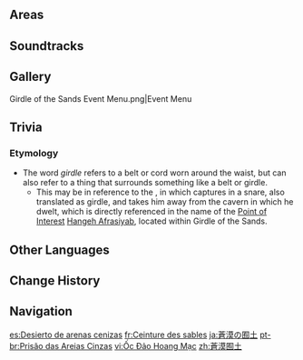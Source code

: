 {{Location Infobox
|image        = <gallery>
Tunigi Hollow.png|In-Game
Girdle of the Sands Emblem.png|Emblem
</gallery>
|type         = Subregion
|region       = Sumeru
}}
{{Description|Legend has it that in the depths of the boundless desert lies a forbidden realm where few have ever set foot. Beneath the barren wasteland, along with the ruins of an ancient civilization and the legacy of the divine, only a hidden lost Darshan and mythical creatures safeguard the long-sealed memories...|Girdle of the Sands: New Area Unlocked}}
{{Location Intro}}

==Areas==
{{Locations Gallery|Areas}}

==Soundtracks==
{{Soundtracks by Category Table|type=location}}

==Gallery==
<gallery>
Girdle of the Sands Event Menu.png|Event Menu
</gallery>

==Trivia==
===Etymology===
* The word ''girdle'' refers to a belt or cord worn around the waist, but can also refer to a thing that surrounds something like a belt or girdle. 
** This may be in reference to the {{w|Shahnameh}}, in which {{w|Haoma|''Hōm}} captures {{w|Afrasiyab}} in a snare, also translated as girdle, and takes him away from the cavern in which he dwelt, which is directly referenced in the name of the [[Point of Interest]] [[Hangeh Afrasiyab]], located within Girdle of the Sands.

==Other Languages==
{{Other Languages
|en        = Girdle of the Sands
|zhs       = 苍漠囿土
|zhs_rm    = Cāngmò Yòutǔ
|zht       = 蒼漠囿土
|zht_rm    = Cāngmò Yòutǔ
|zh_tl     = 
|ja        = 蒼漠の囿土
|ja_rm     = Soubaku no Yuudo{{Assumed}}
|ja_tl     = 
|ko        = 모래가 에워싼 황야
|ko_tl     = Wilderness Surrounded By Sand
|es        = Desierto de arenas cenizas
|es_tl     = Desert of Ashen Sands
|fr        = Ceinture des sables
|fr_tl     = Girdle of the Sands
|ru        = Среди песков
|ru_tl     = Among the Sands
|th        = แดนจองจําแห่งผืนทราย
|th_rm     = 
|th_tl     = 
|vi        = Ốc Đảo Hoang Mạc
|vi_tl     = 
|de        = Verlassenes Land im Sand
|de_tl     = Abandoned Land in the Sand
|id        = Penjara Pasir Kelabu
|id_tl     = Gray Sand Prison
|pt        = Prisão das Areias Cinzas
|pt_tl     = The Gray Sand's Prison
|tr        = Kum Kuşatması
|tr_tl     = Sand Siege
|it        = Enclave delle sabbie
|it_tl     = Sand Enclave
}}

==Change History==
{{Change History|3.6}}

==Navigation==
{{Area Navbox|Sumeru}}

[[es:Desierto de arenas cenizas]]
[[fr:Ceinture des sables]]
[[ja:蒼漠の囿土]]
[[pt-br:Prisão das Areias Cinzas]]
[[vi:Ốc Đảo Hoang Mạc]]
[[zh:蒼漠囿土]]